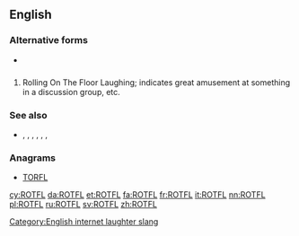 ==English==

===Alternative forms===
* {{l/en|ROFL}}

==={{initialism-old|en}}===
{{head|en}}

# {{context|Internet slang|lang=en}} Rolling On The Floor Laughing; indicates great amusement at something in a discussion group, etc.

===See also===
* {{sense|laughing}} {{l/en|ROFL}}, {{l/en|ROFLOL}}, {{l/en|ROTFLOL}}, {{l/en|ROTFLMAO}}, {{l/en|ROFLMAO}}, {{l/en|LOL}}, {{l/en|LMAO}}

===Anagrams===
* [[TORFL#English|TORFL]]

[[Category:English internet laughter slang]]

[[cy:ROTFL]]
[[da:ROTFL]]
[[et:ROTFL]]
[[fa:ROTFL]]
[[fr:ROTFL]]
[[it:ROTFL]]
[[nn:ROTFL]]
[[pl:ROTFL]]
[[ru:ROTFL]]
[[sv:ROTFL]]
[[zh:ROTFL]]